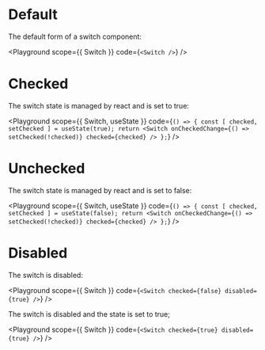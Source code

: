 
# Default

The default form of a switch component:

<Playground
  scope={{ Switch }}
  code={`<Switch />`}
/>

# Checked

The switch state is managed by react and is set to true:

<Playground
  scope={{ Switch, useState }}
  code={`() => {
    const [ checked, setChecked ] = useState(true);
    return <Switch onCheckedChange={() => setChecked(!checked)} checked={checked} />
};`}
/>


# Unchecked

The switch state is managed by react and is set to false:

<Playground
  scope={{ Switch, useState }}
  code={`() => {
    const [ checked, setChecked ] = useState(false);
    return <Switch onCheckedChange={() => setChecked(!checked)} checked={checked} />
};`}
/>

# Disabled

The switch is disabled:

<Playground
  scope={{ Switch }}
  code={`<Switch checked={false} disabled={true} />`}
/>

The switch is disabled and the state is set to true;

<Playground
  scope={{ Switch }}
  code={`<Switch checked={true} disabled={true} />`}
/>
